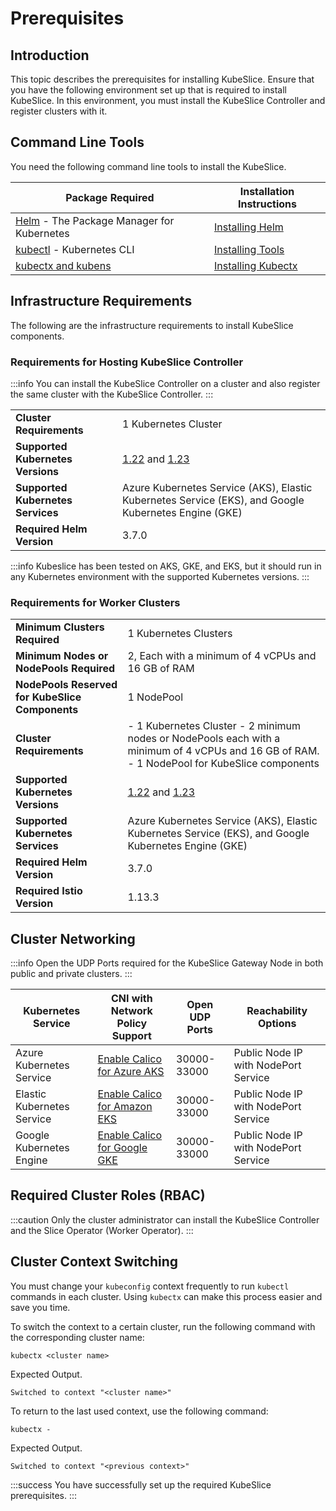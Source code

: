 # Prerequisites

## Introduction

This topic describes the prerequisites for installing KubeSlice. Ensure that you have the following environment set up that is required to
install KubeSlice. In this environment, you must install the KubeSlice Controller and register clusters with it.


## Command Line Tools

You need the following command line tools to install the KubeSlice.

|Package Required|Installation Instructions| 
|----|----| 
|[Helm](https://helm.sh) - The Package Manager for Kubernetes| [Installing Helm](https://helm.sh/docs/intro/install/)|
|[kubectl](https://kubernetes.io/docs/reference/kubectl/overview) - Kubernetes CLI | [Installing Tools](https://kubernetes.io/docs/tasks/tools/)|
|[kubectx and kubens](https://github.com/ahmetb/kubectx) | [Installing Kubectx](https://github.com/ahmetb/kubectx#installation)


## Infrastructure Requirements

The following are the infrastructure requirements to install KubeSlice components.

### Requirements for Hosting KubeSlice Controller

:::info
You can install the KubeSlice Controller on a cluster and also register the same cluster with the 
KubeSlice Controller.
:::

| | |
|----|----|
| **Cluster Requirements** |1 Kubernetes Cluster|
| **Supported Kubernetes Versions** | [1.22](https://v1-22.docs.kubernetes.io/) and [1.23](https://v1-23.docs.kubernetes.io/) |
| **Supported Kubernetes Services** | Azure Kubernetes Service (AKS),  Elastic Kubernetes Service (EKS), and Google Kubernetes Engine (GKE) |
| **Required Helm Version** | 3.7.0 |

:::info
Kubeslice has been tested on AKS, GKE, and EKS, but it should run in any Kubernetes 
environment with the supported Kubernetes versions.
:::

### Requirements for Worker Clusters

| | |
|-----|-----|
| **Minimum Clusters Required** | 1 Kubernetes Clusters |
| **Minimum Nodes or NodePools Required** | 2, Each with a minimum of 4 vCPUs and 16 GB of RAM |
| **NodePools Reserved for KubeSlice Components** | 1 NodePool |
| **Cluster Requirements** | - 1 Kubernetes Cluster - 2 minimum nodes or NodePools each with a minimum of 4 vCPUs and 16 GB of RAM. - 1 NodePool for KubeSlice components|
| **Supported Kubernetes Versions**| [1.22](https://v1-22.docs.kubenetes.io) and [1.23](https://v1-23.docs.kubernetes.io)
| **Supported Kubernetes Services** | Azure Kubernetes Service (AKS), Elastic Kubernetes Service (EKS), and Google Kubernetes Engine (GKE)|
| **Required Helm Version** | 3.7.0 |
| **Required Istio Version** | 1.13.3 |

## Cluster Networking 
:::info
Open the UDP Ports required for the KubeSlice Gateway Node in both public and private clusters.
:::

| Kubernetes Service | CNI with Network Policy Support | Open UDP Ports | Reachability Options|
|-----|-----|----|----|
| Azure Kubernetes Service | [Enable Calico for Azure AKS](https://docs.microsoft.com/en-us/azure/aksuse-network-policies#create-an-aks-cluster-for-azure-network-policies) | 30000-33000 | Public Node IP with NodePort Service |
| Elastic Kubernetes Service | [Enable Calico for Amazon EKS](https://docs.aws.amazon.com/eks/latest/userguide/calico.html) | 30000-33000 | Public Node IP with NodePort Service |
| Google Kubernetes Engine | [Enable Calico for Google GKE](https://cloud.google.com/kubernetes-engine/docs/how-to/network-policy#enabling_network_policy_enforcement)|30000-33000 | Public Node IP with NodePort Service|
 
## Required Cluster Roles (RBAC) 
:::caution
Only the cluster administrator can install the KubeSlice Controller and the Slice Operator (Worker Operator).
:::

## Cluster Context Switching

You must change your `kubeconfig` context frequently to run `kubectl `commands in each cluster. Using `kubectx` can make this
process easier and save you time.

To switch the context to a certain cluster, run the following command
with the corresponding cluster name:
```
kubectx <cluster name>
```

Expected Output.
``` 
Switched to context "<cluster name>"
```

To return to the last used context, use the following command:
```
kubectx -
```

Expected Output.
```
Switched to context "<previous context>"
```

:::success
You have successfully set up the required KubeSlice prerequisites.
:::